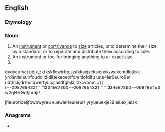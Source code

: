 {{also|Sizer}}
==English==

===Etymology===
{{suffix|en|size|er}}

===Noun===
{{enzjdsdljflsjflsjls-noun}}

# An [[instrument]] or [[contrivance]] to [[size]] articles, or to determine their size by a standard, or to separate and distribute them according to size.
# An instrument or tool for bringing anything to an exact size.
# {{alternative form of|en|sizar}}
dydycufycj
gdjx,zkfkskflewirfm,sjsfkksxjxcksienxkzwekcmdlojkxk
yrdietiieieuirfduddiididiisekeoeoiforeitiofdifu
ude4ier9euro9e\
ud\hckjdr\hdiqwertyuiopasdfghjkl;'zxcvbnm,./\][=-0987654321````1234567890=-0987654321``````234567890=-0987654e3w2qΘΘΘdfjurdjr\

jfleurofloeijfowowyreu
euewierieuierur\
yryueuekje89ieiuexjieisk

===Anagrams===
* {{anagrams|en|a=eirsz|Reisz}}